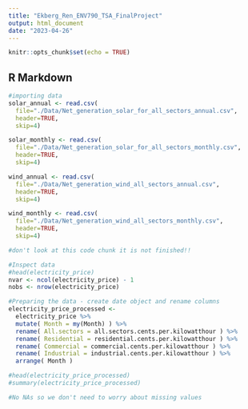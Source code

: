 ```yaml
---
title: "Ekberg_Ren_ENV790_TSA_FinalProject"
output: html_document
date: "2023-04-26"
---
```


```r
knitr::opts_chunk$set(echo = TRUE)
```

## R Markdown

```r
#importing data
solar_annual <- read.csv(
  file="./Data/Net_generation_solar_for_all_sectors_annual.csv",
  header=TRUE,
  skip=4)

solar_monthly <- read.csv(
  file="./Data/Net_generation_solar_for_all_sectors_monthly.csv",
  header=TRUE,
  skip=4)

wind_annual <- read.csv(
  file="./Data/Net_generation_wind_all_sectors_annual.csv",
  header=TRUE,
  skip=4)

wind_monthly <- read.csv(
  file="./Data/Net_generation_wind_all_sectors_monthly.csv",
  header=TRUE,
  skip=4)
```

```r
#don't look at this code chunk it is not finished!!

#Inspect data
#head(electricity_price)
nvar <- ncol(electricity_price) - 1
nobs <- nrow(electricity_price)

#Preparing the data - create date object and rename columns
electricity_price_processed <-
  electricity_price %>%
  mutate( Month = my(Month) ) %>% 
  rename( All.sectors = all.sectors.cents.per.kilowatthour ) %>% 
  rename( Residential = residential.cents.per.kilowatthour ) %>% 
  rename( Commercial = commercial.cents.per.kilowatthour ) %>% 
  rename( Industrial = industrial.cents.per.kilowatthour ) %>% 
  arrange( Month )

#head(electricity_price_processed)
#summary(electricity_price_processed)

#No NAs so we don't need to worry about missing values
```
